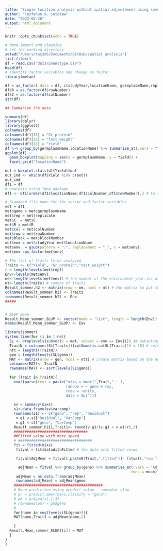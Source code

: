 ```yaml
---
title: "Single location analysis without spatial adjsutement using sommer"
author: "Tesfahun A. Setotaw"
date: "2023-02-28"
output: html_document
---
```


```r
knitr::opts_chunk$set(echo = TRUE)
```

```r
# data import and cleaning 
# set the working directory 
setwd("/Users/tas286/Documents/GitHub/spatial_analysis")
list.files()
df = read.csv("data/phenotype.csv")
head(df)
# identify factor variables and change to factor
library(metan)

df = as_factor(.data = df, c(studyYear,locationName, germplasmName,replicate, blockNumber))
df$R = as.factor(df$rowNumber)
df$C = as.factor(df$colNumber)
str(df)

## Summarise the data

summary(df)
library(dplyr)
library(ggplot2)
colnames(df)
colnames(df)[31] = "Gr_protein"
colnames(df)[32] = "test_weight"
colnames(df)[33] = "Yield"
df %>% group_by(germplasmName,locationName) %>% summarize_at(.vars = "Yield", .funs = c(min,max,mean))
ggplot(df) +
  geom_boxplot(mapping = aes(x = germplasmName, y = Yield)) +
  facet_grid("locationName")

out = boxplot.stats(df$Yield)$out
out_ind <- which(df$Yield %in% c(out))
out_ind
df1 = df
# analysis using lme4 package 
df1 <- df1[order(df1$locationName,df1$colNumber,df1$rowNumber),] # to reorder the row and column

# Standard file name for the script and factor variables 
met = df1
met$geno = met$germplasmName
met$rep = met$replicate
met$C  = met$C
met$R = met$R
met$col = met$colNumber
met$row = met$rowNumber
met$block = met$blockNumber
met$env = met$studyYear:met$locationName
met$env  = gsub(pattern = ":", replacement = "_", x = met$env)
met$env =as.factor(met$env)
```

```r
# The list of traits to be analyzed 
Traits <- c("Yield", "Gr_protein","test_weight") 
r = length(levels(met$rep))
Env<-levels(met$env)
ne<-length(levels(met$env)) # the number of the environment year:loc or location
nt<-length(Traits) # number of traits 
Result_sommer.h2 <- matrix(nrow = ne, ncol = nt) # the matrix to put the h2
colnames(Result_sommer.h2) <- Traits
rownames(Result_sommer.h2) <- Env
#####


# BLUP mean
Result.Mean_sommer_BLUP <- vector(mode = "list", length = length(Env)) #length(levels(met.fbn$env)))
names(Result.Mean_sommer_BLUP) <- Env

library(sommer)
system.time(for (i in 1:ne){
  SL <- droplevels(subset(x = met, subset = env == Env[i]) )# Subseting the data for each env
  TraitN = colnames(SL[Traits])[colSums(is.na(SL[Traits])) < 25] # selecting the trait without NA
  ntt = length((TraitN))
  gen = length(levels(SL$geno))
  MAT <- matrix(nrow = gen, ncol = ntt) # create matrix based on the number of traits
  colnames(MAT)<- TraitN
  rownames(MAT) <- sort(levels(SL$geno))
  
  for (Trait in TraitN){
    eval(parse(text = paste("mixs = mmer(",Trait," ~ 1,
                            random = ~ geno + rep,
                            rcov = ~units,
                            data = SL)")))
  
    sv = summary(mixs)
    s1<-data.frame(sv$varcomp)
    rownames(s1) <- c("geno", "rep", "Residual")
     v.e1 <-s1["Residual", "VarComp"]
     v.g1 <-s1["geno", "VarComp"]
    Result_sommer.h2[i,Trait]<- round(v.g1/(v.g1 + v.e1/r),3)
    ##################################
    ##Fitted value with more speed
    # ##################################
    fit = fitted(mixs)
     fitval = fit$dataWithFitted # the data with fitted value

     fitval$AdjMean = fitval[,paste0(Trait,".fitted")]- fitval[,"rep.fitted"]

      adjMean = fitval %>% group_by(geno) %>% summarise_at(.vars = "AdjMean",
                                                         .funs = mean)
     adjMean = as.data.frame(adjMean)
     rownames(adjMean) = adjMean$geno
    #########################################
    # Mean prediction using predict value - somewhat slow
    # pr = predict.mmer(mixs,classify = "geno")
    # pm = pr$pvals[,1:3]
    # rownames(pm) = pm$geno
    # 
    for(name in seq(levels(SL$geno))){
    MAT[name,Trait] = adjMean[name,2]
    
    }
  Result.Mean_sommer_BLUP[[i]] = MAT
  }
}
)
```


